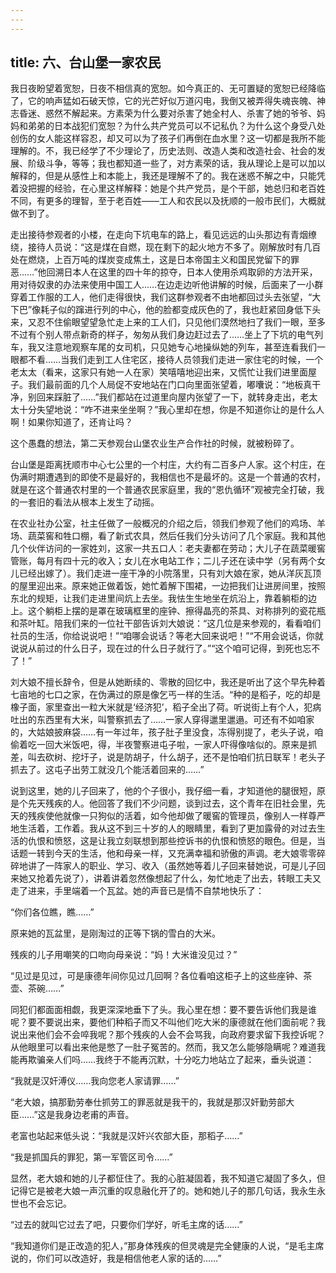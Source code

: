 ```yaml
---
---
---
```

title: 六、台山堡一家农民
---




我日夜盼望着宽恕，日夜不相信真的宽恕。如今真正的、无可置疑的宽恕已经降临了，它的响声猛如石破天惊，它的光芒好似万道闪电，我倒又被弄得失魂丧魄、神志昏迷、惑然不解起来。方素荣为什么要对杀害了她全村人、杀害了她的爷爷、妈妈和弟弟的日本战犯们宽恕？为什么共产党员可以不记私仇？为什么这个身受八处创伤的女人能这样容忍，却又可以为了孩子们再倒在血水里？这一切都是我所不能理解的。不，我已经学了不少理论了，历史法则、改造人类和改造社会、社会的发展、阶级斗争，等等；我也都知道一些了，对方素荣的话，我从理论上是可以加以解释的，但是从感性上和本能上，我还是理解不了的。我在迷惑不解之中，只能凭着没把握的经验，在心里这样解释：她是个共产党员，是个干部，她总归和老百姓不同，有更多的理智，至于老百姓——工人和农民以及抚顺的一般市民们，大概就做不到了。

走出接待参观者的小楼，在走向下坑电车的路上，看见远远的山头那边有青烟缭绕，接待人员说：“这是煤在自燃，现在剩下的起火地方不多了。刚解放时有几百处在燃烧，上百万吨的煤炭变成焦土，这是日本帝国主义和国民党留下的罪恶……”他回溯日本人在这里的四十年的掠夺，日本人使用杀鸡取卵的方法开采，用对待奴隶的办法来使用中国工人……在边走边听他讲解的时候，后面来了一小群穿着工作服的工人，他们走得很快，我们这群参观者不由地都回过头去张望，“大下巴”像耗子似的蹿进行列的中心，他的脸都变成灰色的了，我也赶紧回身低下头来，又忍不住偷眼望望急忙走上来的工人们，只见他们漠然地扫了我们一眼，至多不过有个别人带点新奇的样子，匆匆从我们身边赶过去了……坐上了下坑的电气列车，我又注意地观察车尾的女司机，只见她专心地操纵她的列车，甚至连看我们一眼都不看……当我们走到工人住宅区，接待人员领我们走进一家住宅的时候，一个老太太（看来，这家只有她一人在家）笑嘻嘻地迎出来，又慌忙让我们进里面屋子。我们最前面的几个人局促不安地站在门口向里面张望着，嘟囔说：“地板真干净，别回来踩脏了……”我们都站在过道里向屋内张望了一下，就转身走出，老太太十分失望地说：“咋不进来坐坐啊？”我心里却在想，你是不知道你让的是什么人啊！如果你知道了，还肯让吗？

这个愚蠢的想法，第二天参观台山堡农业生产合作社的时候，就被粉碎了。

台山堡是距离抚顺市中心七公里的一个村庄，大约有二百多户人家。这个村庄，在伪满时期遭遇到的即使不是最好的，我相信也不是最坏的。这是一个普通的农村，就是在这个普通农村里的一个普通农民家庭里，我的“恩仇循环”观被完全打破，我的一套旧的看法从根本上发生了动摇。

在农业社办公室，社主任做了一般概况的介绍之后，领我们参观了他们的鸡场、羊场、蔬菜窖和牲口棚，看了新式农具，然后任我们分头访问了几个家庭。我和其他几个伙伴访问的一家姓刘，这家一共五口人：老夫妻都在劳动；大儿子在蔬菜暖窖管账，每月有四十元的收入；女儿在水电站工作；二儿子还在读中学（另有两个女儿已经出嫁了）。我们走进一座干净的小院落里，只有刘大娘在家，她从洋灰瓦顶的屋里迎出来。原来她正做着饭，她忙着解下围裙，一边把我们让进房间里，按照东北的规矩，让我们走进里间炕上去坐。我怯生生地坐在炕沿上，靠着躺柜的边上。这个躺柜上摆的是罩在玻璃框里的座钟、擦得晶亮的茶具、对称排列的瓷花瓶和茶叶缸。陪我们来的一位社干部告诉刘大娘说：“这几位是来参观的，看看咱们社员的生活，你给说说吧！”“咱哪会说话？等老大回来说吧！”“不用会说话，你就说说从前过的什么日子，现在过的什么日子就行了。”“这个咱可记得，到死也忘不了！”

刘大娘不擅长辞令，但是从她断续的、零散的回忆中，我还是听出了这个早先种着七亩地的七口之家，在伪满过的原是像乞丐一样的生活。“种的是稻子，吃的却是橡子面，家里查出一粒大米就是‘经济犯’，稻子全出了荷。听说街上有个人，犯病吐出的东西里有大米，叫警察抓去了……一家人穿得邋里邋遢。可还有不如咱家的，大姑娘披麻袋……有一年过年，孩子肚子里没食，冻得别提了，老头子说，咱偷着吃一回大米饭吧，得，半夜警察进屯子啦，一家人吓得像啥似的。原来是抓差，叫去砍树、挖圩子，说是防胡子，什么胡子，还不是怕咱们抗日联军！老头子抓去了。这屯子出劳工就没几个能活着回来的……”

说到这里，她的儿子回来了，他的个子很小，我仔细一看，才知道他的腿很短，原是个先天残疾的人。他回答了我们不少问题，谈到过去，这个青年在旧社会里，先天的残疾使他就像一只狗似的活着，如今他却做了暖窖的管理员，像别人一样尊严地生活着，工作着。我从这不到三十岁的人的眼睛里，看到了更加露骨的对过去生活的仇恨和愤怒，这是让我立刻联想到那些控诉书的仇恨和愤怒的眼色。但是，当话题一转到今天的生活，他和母亲一样，又充满幸福和骄傲的声调。老大娘零零碎碎地讲了一阵家人的职业、学习、收入（虽然她等着儿子回来替她说，可是儿子回来她又抢着先说了），讲着讲着忽然像想起了什么，匆忙地走了出去，转眼工夫又走了进来，手里端着一个瓦盆。她的声音已是情不自禁地快乐了：

“你们各位瞧，瞧……”

原来她的瓦盆里，是刚淘过的正等下锅的雪白的大米。

残疾的儿子用嘲笑的口吻向母亲说：“妈！大米谁没见过？”

“见过是见过，可是康德年间你见过几回啊？各位看咱这柜子上的这些座钟、茶壶、茶碗……”

同犯们都面面相觑，我更深深地垂下了头。我心里在想：要不要告诉他们我是谁呢？要不要说出来，要他们种稻子而又不叫他们吃大米的康德就在他们面前呢？我说出来他们会不会啐我呢？那个残疾的人会不会骂我，向政府要求留下我控诉呢？从他眼里可以看出来他是憋了一肚子冤苦的。然而，我又怎么能够隐瞒呢？难道我能再欺骗亲人们吗……我终于不能再沉默，十分吃力地站立了起来，垂头说道：

“我就是汉奸溥仪……我向您老人家请罪……”

“老大娘，搞那勤劳奉仕抓劳工的罪恶就是我干的，我就是那汉奸勤劳部大臣……”这是我身边老甫的声音。

老富也站起来低头说：“我就是汉奸兴农部大臣，那稻子……”

“我是抓国兵的罪犯，第一军管区司令……”

显然，老大娘和她的儿子都怔住了。我的心脏凝固着，我不知道它凝固了多久，但记得它是被老大娘一声沉重的叹息融化开了的。她和她儿子的那几句话，我永生永世也不会忘记。

“过去的就叫它过去了吧，只要你们学好，听毛主席的话……”

“我知道你们是正改造的犯人，”那身体残疾的但灵魂是完全健康的人说，“是毛主席说的，你们可以改造好，我是相信他老人家的话的……”